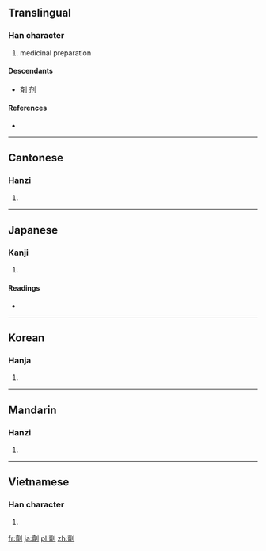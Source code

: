 {{also|剂|剤}}
==Translingual==
{{ja-forms|[[剤]]|[[剂]]|劑}}

===Han character===
{{Han char|rn=18|rad=刀|as=14|sn=16|four=0220<sub>0</sub>|canj=卜X中弓 (YXLN)}}

# medicinal preparation

====Descendants====
* [[剤]] [[剂]]

====References====
* {{Han ref|kx=0145.060|dkj=02241|dj=0326.110|hdz=10361.050|uh=5291|ud=21137|bh=BEAF|bd=48815}}

----

==Cantonese==

===Hanzi===
{{yue-hanzi|jyut=|y=jai1|sim=剂}}

# {{defn|lang=yue|sort=刀14}}

----

==Japanese==

===Kanji===
{{ja-kanji|grade=|rs=刀14}}

# {{defn|lang=ja|sort=刀14}}

====Readings====
* {{ja-readings|on=[[ざい]] (zai), [[せい]] (sei), [[すい]] (sui)|kun=[[そろえる]] (soroeru)}}

----

==Korean==

===Hanja===
{{ko-hanja|hangeul=제|rv=je|mr=che}}

# {{defn|lang=ko|sort=刀14}}

----

==Mandarin==

===Hanzi===
{{cmn-hanzi|sim=剂|pin=[[jì]] ([[ji4]])|wg=chi<sup>4</sup>}}

# {{defn|lang=cmn|sort=刀14}}

----

==Vietnamese==

===Han character===
{{vi-hantu|[[tễ]], [[xẻ]]|rs=刀14}}

# {{defn|lang=vi|sort=刀14}}

[[fr:劑]]
[[ja:劑]]
[[pl:劑]]
[[zh:劑]]